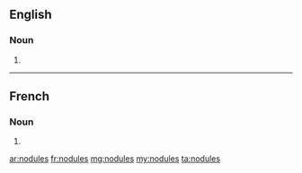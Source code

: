 ==English==

===Noun===
{{head|en|plural}}

# {{plural of|nodule|lang=en|nocat=1}}

----

==French==

===Noun===
{{head|fr|plural}}

# {{plural of|nodule|lang=fr|nocat=1}}

[[ar:nodules]]
[[fr:nodules]]
[[mg:nodules]]
[[my:nodules]]
[[ta:nodules]]